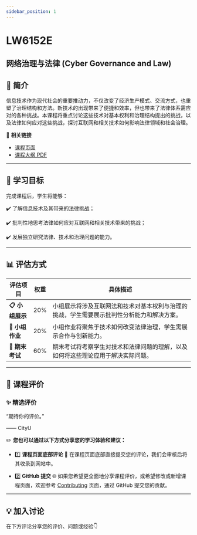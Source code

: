 ```yaml
---
sidebar_position: 1
---
```


# LW6152E
## 网络治理与法律 (Cyber Governance and Law)

## **📘 简介**
信息技术作为现代社会的重要推动力，不仅改变了经济生产模式、交流方式，也重塑了治理结构和方法。新技术的出现带来了便捷和效率，但也带来了法律体系需应对的各种挑战。本课程将重点讨论这些技术对基本权利和治理结构提出的挑战，以及法律如何应对这些挑战，探讨互联网和相关技术如何影响法律领域和社会治理。

🔗 **相关链接**
- [课程页面](https://www.cityu.edu.hk/catalogue/pg/202425/course/LW6152E.htm)
- [课程大纲 PDF](https://www.cityu.edu.hk/catalogue/pg/202425/course/LW6152E.pdf)

---

## **🎯 学习目标**

完成课程后，学生将能够：

✔️ 了解信息技术及其带来的法律挑战；

✔️ 批判性地思考法律如何应对互联网和相关技术带来的挑战；

✔️ 发展独立研究法律、技术和治理问题的能力。

---

## **📊 评估方式**

| **评估项目**          | **权重** | **具体描述**                                                                                       |
|----------------------|---------|---------------------------------------------------------------------------------------------------|
| **📋 小组展示**       | 20%     | 小组展示将涉及互联网法和技术对基本权利与治理的挑战，学生需要展示批判性分析能力和解决方案。         |
| **📂 小组作业**       | 20%     | 小组作业将聚焦于技术如何改变法律治理，学生需展示合作与创新能力。                                 |
| **📂 期末考试**       | 60%     | 期末考试将考察学生对技术和法律问题的理解，以及如何将这些理论应用于解决实际问题。                  |

---

## **💬 课程评价**

### ✨ **精选评价**
<div className={commentStyles.commentBox}>
    <p className={commentStyles.commentText}>
        “期待你的评价。”
    </p>
    <p className={commentStyles.commentAuthor}>—— CityU</p>
</div>

✏️ **您也可以通过以下方式分享您的学习体验和建议：**

- 1️⃣ **课程页面底部评论**
💬 在课程页面底部直接提交您的评论，我们会审核后将其收录到网站中。

- 2️⃣ **GitHub 提交**
🌐 如果您希望更全面地分享课程评价，或希望修改或新增课程页面，欢迎参考 [Contributing](/contributing) 页面，通过 GitHub 提交您的贡献。

---

## **💡 加入讨论**

在下方评论分享您的评价、问题或经验👇
<Utterances />
